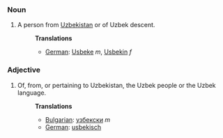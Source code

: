 ===Noun===
#A person from [[Uzbekistan]] or of Uzbek descent.
#:'''Translations'''
#:*[[German]]: [[Usbeke]] ''m'', [[Usbekin]] ''f''

===Adjective===
#Of, from, or pertaining to Uzbekistan, the Uzbek people or the Uzbek language.
#:'''Translations'''
#:*[[Bulgarian]]: [[узбекски]] ''m''
#:*[[German]]: [[usbekisch]]